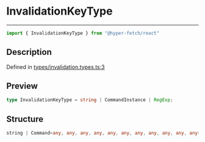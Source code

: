 

# InvalidationKeyType

<div class="api-docs__separator" data-reactroot="">

---

</div><div class="api-docs__import" data-reactroot="">

```ts
import { InvalidationKeyType } from "@hyper-fetch/react"
```

</div><div class="api-docs__section">

## Description

</div><div class="api-docs__description"><span class="api-docs__do-not-parse">



</span></div><p class="api-docs__definition">

Defined in [types/invalidation.types.ts:3](https://github.com/BetterTyped/hyper-fetch/blob/993719ed/packages/react/src/types/invalidation.types.ts#L3)

</p><div class="api-docs__section">

## Preview

</div><div class="api-docs__preview type single">

```ts
type InvalidationKeyType = string | CommandInstance | RegExp;
```

</div><div class="api-docs__section">

## Structure

</div><div class="api-docs__returns">

```ts
string | Command<any, any, any, any, any, any, any, any, any, any, any> | RegExp
```

</div>